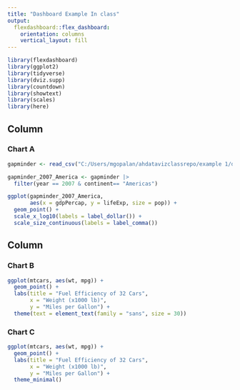 ```yaml
---
title: "Dashboard Example In class"
output: 
  flexdashboard::flex_dashboard:
    orientation: columns
    vertical_layout: fill
---
```


```r
library(flexdashboard)
library(ggplot2)
library(tidyverse)
library(dviz.supp)
library(countdown)
library(showtext)
library(scales)
library(here)
```

Column {data-width=650}
-----------------------------------------------------------------------

### Chart A

```r
gapminder <- read_csv("C:/Users/mgopalan/ahdatavizclassrepo/example 1/data/gapminder.csv", show_col_types = FALSE ) 

gapminder_2007_America <- gapminder |> 
  filter(year == 2007 & continent== "Americas")

ggplot(gapminder_2007_America,
       aes(x = gdpPercap, y = lifeExp, size = pop)) + 
  geom_point() +
  scale_x_log10(labels = label_dollar()) +
  scale_size_continuous(labels = label_comma())
```

Column {data-width=350}
-----------------------------------------------------------------------

### Chart B

```r
ggplot(mtcars, aes(wt, mpg)) + 
  geom_point() +
  labs(title = "Fuel Efficiency of 32 Cars",
       x = "Weight (x1000 lb)",
       y = "Miles per Gallon") +
  theme(text = element_text(family = "sans", size = 30))
```

### Chart C

```r
ggplot(mtcars, aes(wt, mpg)) + 
  geom_point() +
  labs(title = "Fuel Efficiency of 32 Cars",
       x = "Weight (x1000 lb)",
       y = "Miles per Gallon") +
  theme_minimal()
```

